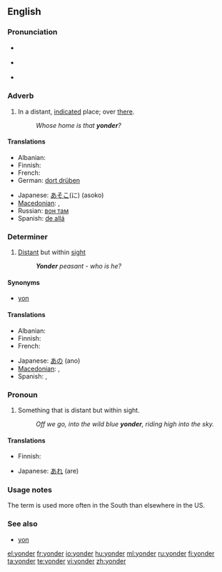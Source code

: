 {{was wotd|2006|December|2}}
==English==

===Pronunciation===
* {{a|RP}} {{IPA|/ˈjɒndə(ɹ)/}}
* {{a|US}} {{IPA|/ˈjɑndə(ɹ)/}}
* {{audio|en-us-yonder.ogg|Audio (US)}}
*: {{rhymes|ɒndə(r)}}

===Adverb===
{{en-adv|-}}

# In a distant, [[indicate]]d place; over [[there]].
#: ''Whose home is that '''yonder'''?''

====Translations====
{{trans-top|in a distant, indicated place}}
* Albanian: {{t+|sq|atje|xs=Albanian}}
* Finnish: {{t+|fi|tuolla}}
* French: {{t+|fr|là-bas}}
* German: [[dort drüben]]
{{trans-mid}}
* Japanese: [[あそこ]](に) (asoko)
* [[Macedonian]]: {{t-|mk|онде|tr=ónde|sc=Cyrl|xs=Macedonian}},  {{t-|mk|ондека|tr=óndeka|sc=Cyrl|xs=Macedonian}}
* Russian: [[вон там]]
* Spanish: [[de allá]]
{{trans-bottom}}

===Determiner===
{{en-det}}

# [[distant|Distant]] but within [[sight]]
#: '' '''Yonder''' peasant - who is he?''

====Synonyms====
* {{sense|distant but within sight}} [[yon]]

====Translations====
{{trans-top|distant but within sight}}
* Albanian: {{t+|sq|atje|xs=Albanian}}
* Finnish: {{t+|fi|tuo}}
* French: {{t+|fr|là-bas}}
{{trans-mid}}
* Japanese: [[あの]] (ano)
* [[Macedonian]]: {{t-|mk|онде|tr=ónde|sc=Cyrl|xs=Macedonian}},  {{t-|mk|ондека|tr=óndeka|sc=Cyrl|xs=Macedonian}}
* Spanish: {{t-|es|aquél|m}}, {{t-|es|aquella|f}}
{{trans-bottom}}

===Pronoun===
{{infl|en|pronoun}}

# Something that is distant but within sight.
#: ''Off we go, into the wild blue '''yonder''', riding high into the sky.''

====Translations====
{{trans-top|something that is distant but within sight}}
* Finnish: {{t+|fi|tuo}}
{{trans-mid}}
* Japanese: [[あれ]] (are)
{{trans-bottom}}

===Usage notes===
The term {{term|yonder}} is used more often in the South than elsewhere in the US.

===See also===
* [[yon]]

[[el:yonder]]
[[fr:yonder]]
[[io:yonder]]
[[hu:yonder]]
[[ml:yonder]]
[[ru:yonder]]
[[fi:yonder]]
[[ta:yonder]]
[[te:yonder]]
[[vi:yonder]]
[[zh:yonder]]